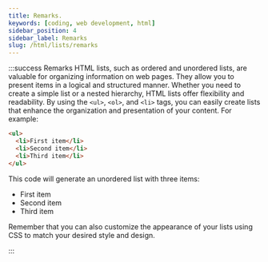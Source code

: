 ```yaml
---
title: Remarks.
keywords: [coding, web development, html]
sidebar_position: 4
sidebar_label: Remarks
slug: /html/lists/remarks
---
```



:::success Remarks
HTML lists, such as ordered and unordered lists, are valuable for organizing information on web pages. They allow you to present items in a logical and structured manner. Whether you need to create a simple list or a nested hierarchy, HTML lists offer flexibility and readability. By using the `<ul>`, `<ol>`, and `<li>` tags, you can easily create lists that enhance the organization and presentation of your content. For example:

```html
<ul>
  <li>First item</li>
  <li>Second item</li>
  <li>Third item</li>
</ul>
```

This code will generate an unordered list with three items:

<BrowserWindow>
  <ul>
    <li>First item</li>
    <li>Second item</li>
    <li>Third item</li>
  </ul>
</BrowserWindow>

Remember that you can also customize the appearance of your lists using CSS to match your desired style and design.

:::

